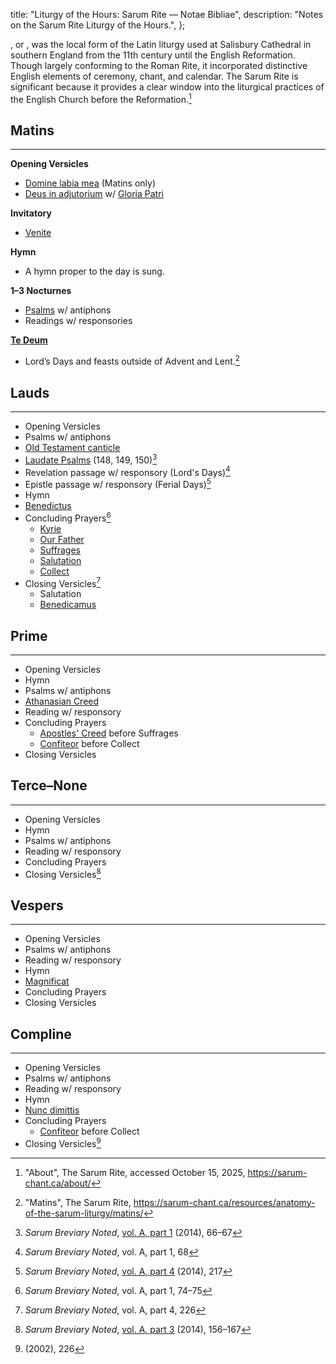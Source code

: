   title: "Liturgy of the Hours: Sarum Rite — Notae Bibliae",
  description: "Notes on the Sarum Rite Liturgy of the Hours.",
};

<Initial text="Liturgy of the Hours: Sarum Rite" />

<Definition lang="english" anchor="sarum" text="The Sarum Rite" />, or <Definition lang="latin" anchor="usus" text="Use of Sarum" />, was the local form of the Latin liturgy used at Salisbury Cathedral in southern England from the 11th century until the English Reformation. Though largely conforming to the Roman Rite, it incorporated distinctive English elements of ceremony, chant, and calendar. The Sarum Rite is significant because it provides a clear window into the liturgical practices of the English Church before the Reformation.[^1]

## Matins

---

**Opening Versicles**
- [Domine labia mea](/liturgy/music/chants/domine-labia-mea) (Matins only)
- [Deus in adjutorium](/liturgy/music/chants/deus-in-adjutorium) w/ [Gloria Patri](/liturgy/music/chants/gloria-patri)

**Invitatory**
- [Venite](/liturgy/music/chants/venite)

**Hymn**
  - A hymn proper to the day is sung.

**1–3 Nocturnes**
  - [Psalms](/liturgy/rites/the-ancient-psalter#psalm-arrangement) w/ antiphons
  - Readings w/ responsories

[**Te Deum**](/liturgy/music/chants/te-deum)
  - Lord’s Days and feasts outside of Advent and Lent.[^2]

## Lauds

---

- Opening Versicles
- Psalms w/ antiphons
- [Old Testament canticle](/liturgy/rites/the-ancient-psalter#old-testament-canticles)
- [Laudate Psalms](/glossary/liturgical-terms#laudate-psalms) (148, 149, 150)[^3]
- Revelation passage w/ responsory (Lord's Days)[^4]
- Epistle passage w/ responsory (Ferial Days)[^5]
- Hymn
- [Benedictus](/liturgy/music/chants/benedictus)
- Concluding Prayers[^6]
  - [Kyrie](/liturgy/music/chants/kyrie)
  - [Our Father](/liturgy/prayers/our-father)
  - [Suffrages](/glossary/liturgical-terms#suffrages)
  - [Salutation](/glossary/liturgical-terms#salutation)
  - [Collect](/glossary/liturgical-terms#collect)
- Closing Versicles[^7]
  - Salutation
  - [Benedicamus](/liturgy/music/chants/benedicamus)

## Prime

---

- Opening Versicles
- Hymn
- Psalms w/ antiphons
- [Athanasian Creed](/liturgy/creeds/athanasian-creed)
- Reading w/ responsory
- Concluding Prayers
  - [Apostles' Creed](/liturgy/creeds/apostles-creed) before Suffrages
  - [Confiteor](/glossary/liturgical-terms#confiteor) before Collect
- Closing Versicles

## Terce–None

---

- Opening Versicles
- Hymn
- Psalms w/ antiphons
- Reading w/ responsory
- Concluding Prayers
- Closing Versicles[^8]

## Vespers

---

- Opening Versicles
- Psalms w/ antiphons
- Reading w/ responsory
- Hymn
- [Magnificat](/liturgy/music/chants/magnificat)
- Concluding Prayers
- Closing Versicles

## Compline

---

- Opening Versicles
- Psalms w/ antiphons
- Reading w/ responsory
- Hymn
- [Nunc dimittis](/liturgy/music/chants/nunc-dimittis)
- Concluding Prayers
  - [Confiteor](/glossary/liturgical-terms#confiteor) before Collect
- Closing Versicles[^9]

[^1]: "About", The Sarum Rite, accessed October 15, 2025, https://sarum-chant.ca/about/
[^2]: "Matins", The Sarum Rite, https://sarum-chant.ca/resources/anatomy-of-the-sarum-liturgy/matins/
[^3]: *Sarum Breviary Noted*, [vol. A, part 1](https://macsphere.mcmaster.ca/bitstream/11375/16150/28/ESA-01%20Psalter%20Sunday%20Matins%20Lauds.pdf) (2014), 66–67
[^4]: *Sarum Breviary Noted*, vol. A, part 1, 68
[^5]: *Sarum Breviary Noted*, [vol. A, part 4](https://macsphere.mcmaster.ca/bitstream/11375/16150/29/ESA-04%20Psalter%20Monday.pdf) (2014), 217
[^6]: *Sarum Breviary Noted*, vol. A, part 1, 74–75
[^7]: *Sarum Breviary Noted*, vol. A, part 4, 226
[^8]: *Sarum Breviary Noted*, [vol. A, part 3](https://macsphere.mcmaster.ca/bitstream/11375/16150/16/ESA-03%20Psalter%20Terce%20Sext%20None.pdf) (2014), 156–167
[^9]: *<Definition lang="english" anchor="saint-dunstans-psalter" text="Saint Dunstan's Plainsong Psalter" />* (2002), 226
[^10]: *Saint Dunstan's Psalter*, iv
[^11]: *Saint Dunstan's Psalter*, v
